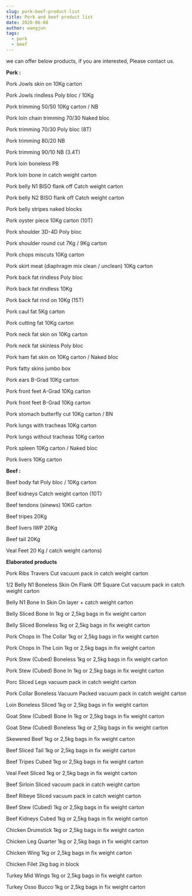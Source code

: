 ```yaml
---
slug: pork-beef-product-list
title: Pork and beef product list
date: 2020-06-08
author: wangjun
tags:
  - pork
  - beef
---
```

we can offer below products, if you are interested, Please contact us.

**Pork :**

Pork Jowls skin on 10Kg carton

Pork Jowls rindless Poly bloc / 10Kg


Pork trimming 50/50 10Kg carton / NB

Pork loin chain trimming 70/30 Naked bloc

Pork trimming 70/30 Poly bloc (8T)


Pork trimming 80/20 NB


Pork trimming 90/10 NB (3.4T)


Pork loin boneless PB


Pork loin bone in catch weight carton


Pork belly N1 BISO flank off Catch weight carton


Pork belly N2 BISO flank off Catch weight carton


Pork belly stripes naked blocks


Pork oyster piece 10Kg carton (10T)


Pork shoulder 3D-4D Poly bloc


Pork shoulder round cut 7Kg / 9Kg carton


Pork chops miscuts 10Kg carton


Pork skirt meat (diaphragm mix clean / unclean) 10Kg carton


Pork back fat rindless Poly bloc


Pork back fat rindless 10Kg


Pork back fat rind on 10Kg (15T)


Pork caul fat 5Kg carton


Pork cutting fat 10Kg carton


Pork neck fat skin on 10Kg carton


Pork neck fat skinless Poly bloc


Pork ham fat skin on 10Kg carton / Naked bloc


Pork fatty skins jumbo box


Pork ears B-Grad 10Kg carton


Pork front feet A-Grad 10Kg carton


Pork front feet B-Grad 10Kg carton


Pork stomach butterfly cut 10Kg carton / BN


Pork lungs with tracheas 10Kg carton


Pork lungs without tracheas 10Kg carton


Pork spleen 10Kg carton / Naked bloc


Pork livers 10Kg carton



**Beef :**


Beef body fat Poly bloc / 10Kg carton


Beef kidneys Catch weight carton (10T)


Beef tendons (sinews) 10KG carton


Beef tripes 20Kg


Beef livers IWP 20Kg


Beef tail 20Kg


Veal Feet 20 Kg / catch weight cartons)

**Elaborated products**

Pork Ribs Travers Cut vacuum pack in catch weight carton


1/2 Belly N1 Boneless Skin On Flank Off Square Cut vacuum pack in catch weight carton


Belly N1 Bone In Skin On layer + catch weight carton


Belly Sliced Bone In 1kg or 2,5kg bags in fix weight carton


Belly Sliced Boneless 1kg or 2,5kg bags in fix weight carton


Pork Chops In The Collar 1kg or 2,5kg bags in fix weight carton


Pork Chops In The Loin 1kg or 2,5kg bags in fix weight carton


Pork Stew (Cubed) Boneless 1kg or 2,5kg bags in fix weight carton


Pork Stew (Cubed) Bone In 1kg or 2,5kg bags in fix weight carton


Porc Sliced Legs vacuum pack in catch weight carton


Pork Collar Boneless Vacuum Packed vacuum pack in catch weight carton


Loin Boneless Sliced 1kg or 2,5kg bags in fix weight carton


Goat Stew (Cubed) Bone In 1kg or 2,5kg bags in fix weight carton


Goat Stew (Cubed) Boneless 1kg or 2,5kg bags in fix weight carton


Skewered Beef 1kg or 2,5kg bags in fix weight carton


Beef Sliced Tail 1kg or 2,5kg bags in fix weight carton


Beef Tripes Cubed 1kg or 2,5kg bags in fix weight carton


Veal Feet Sliced 1kg or 2,5kg bags in fix weight carton


Beef Sirloin Sliced vacuum pack in catch weight carton


Beef Ribeye Sliced vacuum pack in catch weight carton


Beef Stew (Cubed) 1kg or 2,5kg bags in fix weight carton


Beef Kidneys Cubed 1kg or 2,5kg bags in fix weight carton


Chicken Drumstick 1kg or 2,5kg bags in fix weight carton


Chicken Leg Quarter 1kg or 2,5kg bags in fix weight carton


Chicken Wing 1kg or 2,5kg bags in fix weight carton


Chicken Filet 2kg bag in block


Turkey Mid Wings 1kg or 2,5kg bags in fix weight carton


Turkey Osso Bucco 1kg or 2,5kg bags in fix weight carton